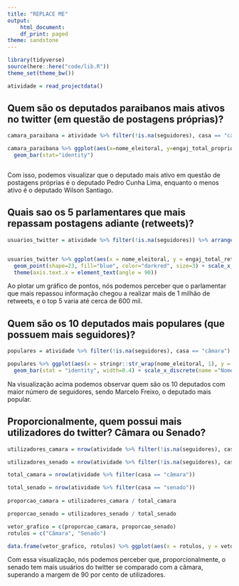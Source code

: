 ```yaml
---
title: "REPLACE ME"
output:
    html_document:
    df_print: paged
theme: sandstone
---
```


```r
library(tidyverse)
source(here::here("code/lib.R"))
theme_set(theme_bw())
```

```r
atividade = read_projectdata()

```
## Quem são os deputados paraibanos mais ativos no twitter (em questão de postagens próprias)?

```r

camara_paraibana = atividade %>% filter(!is.na(seguidores), casa == "câmara", UF == "PB")

camara_paraibana %>% ggplot(aes(x=nome_eleitoral, y=engaj_total_proprio)) +
  geom_bar(stat="identity")



```
Com isso, podemos visualizar que o deputado mais ativo em questão de postagens próprias é o deputado Pedro Cunha Lima, enquanto o menos ativo é o deputado Wilson Santiago.


## Quais sao os 5 parlamentares que mais repassam postagens adiante (retweets)?

```r

usuarios_twitter = atividade %>% filter(!is.na(seguidores)) %>% arrange(desc(engaj_total_retweet)) %>% head(4)


usuarios_twitter %>% ggplot(aes(x = nome_eleitoral, y = engaj_total_retweet)) +
  geom_point(shape=23, fill="blue", color="darkred", size=3) + scale_x_discrete(name ="Nome dos parlamentares") + 
  theme(axis.text.x = element_text(angle = 90))

```
Ao plotar um gráfico de pontos, nós podemos perceber que o parlamentar que mais repassou informação chegou a realizar mais de 1 milhão de retweets, e o top 5 varia até cerca de 600 mil.


## Quem são os 10 deputados mais populares (que possuem mais seguidores)?

```r

populares = atividade %>% filter(!is.na(seguidores), casa == "câmara") %>% arrange(desc(seguidores)) %>% head(10)

populares %>% ggplot(aes(x = stringr::str_wrap(nome_eleitoral, 1), y = seguidores)) + 
  geom_bar(stat = "identity", width=0.4) + scale_x_discrete(name ="Nome dos deputados")


```

Na visualização acima podemos observar quem são os 10 deputados com maior número de seguidores, sendo Marcelo Freixo, o deputado mais popular.


## Proporcionalmente, quem possui mais utilizadores do twitter? Câmara ou Senado?

```r
  
utilizadores_camara = nrow(atividade %>% filter(!is.na(seguidores), casa == "câmara"))

utilizadores_senado = nrow(atividade %>% filter(!is.na(seguidores), casa == "senado"))

total_camara = nrow(atividade %>% filter(casa == "câmara"))

total_senado = nrow(atividade %>% filter(casa == "senado"))
  
proporcao_camara = utilizadores_camara / total_camara

proporcao_senado = utilizadores_senado / total_senado

vetor_grafico = c(proporcao_camara, proporcao_senado)
rotulos = c("Câmara", "Senado")

data.frame(vetor_grafico, rotulos) %>% ggplot(aes(x = rotulos, y = vetor_grafico)) + geom_bar(stat = "identity")


```

Com essa visualização, nós podemos perceber que, proporcionalmente, o senado tem mais usuários do twitter se comparado com a câmara, superando a margem de 90 por cento de utilizadores.

